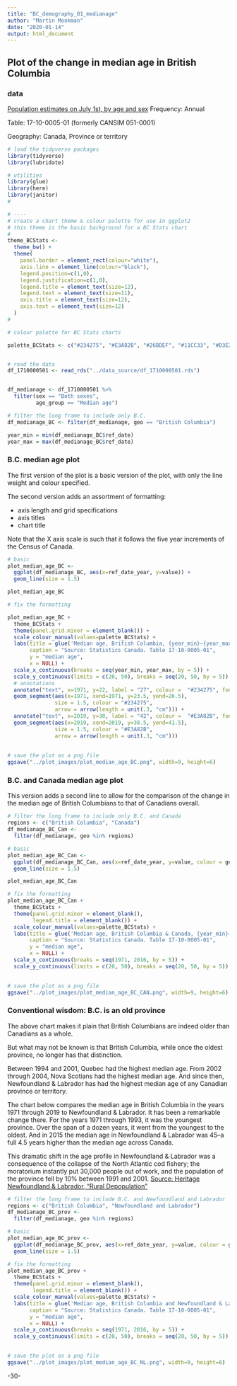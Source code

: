 ```yaml
---
title: "BC_demography_01_medianage"
author: "Martin Monkman"
date: "2020-01-14"
output: html_document
---
```

<!--
Copyright 2020 Province of British Columbia

Licensed under the Apache License, Version 2.0 (the "License");
you may not use this file except in compliance with the License.
You may obtain a copy of the License at

http://www.apache.org/licenses/LICENSE-2.0

Unless required by applicable law or agreed to in writing, software distributed under the License is distributed on an "AS IS" BASIS,
WITHOUT WARRANTIES OR CONDITIONS OF ANY KIND, either express or implied.
See the License for the specific language governing permissions and limitations under the License.
-->


## Plot of the change in median age in British Columbia

### data

[Population estimates on July 1st, by age and sex](https://www150.statcan.gc.ca/t1/tbl1/en/tv.action?pid=1710000501)
Frequency: Annual

Table: 17-10-0005-01 (formerly CANSIM 051-0001)

Geography: Canada, Province or territory


```r

# load the tidyverse packages
library(tidyverse)
library(lubridate)

# utilities
library(glue)
library(here)
library(janitor)
#

# ----
# create a chart theme & colour palette for use in ggplot2
# this theme is the basic background for a BC Stats chart
#
theme_BCStats <- 
  theme_bw() +
  theme(
    panel.border = element_rect(colour="white"),
    axis.line = element_line(colour="black"),
    legend.position=c(1,0), 
    legend.justification=c(1,0),
    legend.title = element_text(size=12),
    legend.text = element_text(size=11),
    axis.title = element_text(size=12),
    axis.text = element_text(size=12)
  )
#

# colour palette for BC Stats charts

palette_BCStats <- c("#234275", "#E3A82B", "#26BDEF", "#11CC33", "#D3E2ED", "8A8A8A")



```





```r

# read the data
df_1710000501 <- read_rds("../data_source/df_1710000501.rds")


df_medianage <- df_1710000501 %>% 
  filter(sex == "Both sexes",
         age_group == "Median age")

# filter the long frame to include only B.C. 
df_medianage_BC <- filter(df_medianage, geo == "British Columbia")

year_min = min(df_medianage_BC$ref_date)
year_max = max(df_medianage_BC$ref_date)


```


### B.C. median age plot

The first version of the plot is a basic version of the plot, with only the line weight and colour specified.

The second version adds an assortment of formatting:

* axis length and grid specifications
* axis titles
* chart title

Note that the X axis scale is such that it follows the five year increments of the Census of Canada.





```r

# basic
plot_median_age_BC <- 
  ggplot(df_medianage_BC, aes(x=ref_date_year, y=value)) +
  geom_line(size = 1.5)

plot_median_age_BC

# fix the formatting

plot_median_age_BC +
  theme_BCStats +
  theme(panel.grid.minor = element_blank()) +
  scale_colour_manual(values=palette_BCStats) +
  labs(title = glue('Median age, British Columbia, {year_min}–{year_max}'),
       caption = "Source: Statistics Canada. Table 17-10-0005-01",
       y = "median age",
       x = NULL) +
  scale_x_continuous(breaks = seq(year_min, year_max, by = 5)) +
  scale_y_continuous(limits = c(20, 50), breaks = seq(20, 50, by = 5)) +
  # annotations
  annotate("text", x=1971, y=22, label = "27", colour =  "#234275", fontface = 2) +
  geom_segment(aes(x=1971, xend=1971, y=23.5, yend=26.5), 
               size = 1.5, colour = "#234275",
               arrow = arrow(length = unit(.3, "cm"))) +
  annotate("text", x=2019, y=38, label = "42", colour =  "#E3A82B", fontface = 2) +
  geom_segment(aes(x=2019, xend=2019, y=38.5, yend=41.5), 
               size = 1.5, colour = "#E3A82B",
               arrow = arrow(length = unit(.3, "cm"))) 
  
  
# save the plot as a png file
ggsave("../plot_images/plot_median_age_BC.png", width=9, height=6)


```

### B.C. and Canada median age plot

This version adds a second line to allow for the comparison of the change in the median age of British Columbians to that of Canadians overall.


```r

# filter the long frame to include only B.C. and Canada
regions <- c("British Columbia", "Canada")
df_medianage_BC_Can <- 
  filter(df_medianage, geo %in% regions)

# basic
plot_median_age_BC_Can <- 
  ggplot(df_medianage_BC_Can, aes(x=ref_date_year, y=value, colour = geo)) +
  geom_line(size = 1.5)

plot_median_age_BC_Can

# fix the formatting
plot_median_age_BC_Can +
  theme_BCStats +
  theme(panel.grid.minor = element_blank(),
        legend.title = element_blank()) +
  scale_colour_manual(values=palette_BCStats) +
  labs(title = glue('Median age, British Columbia & Canada, {year_min}–{year_max}'),
       caption = "Source: Statistics Canada. Table 17-10-0005-01",
       y = "median age",
       x = NULL) +
  scale_x_continuous(breaks = seq(1971, 2016, by = 5)) +
  scale_y_continuous(limits = c(20, 50), breaks = seq(20, 50, by = 5))

  
# save the plot as a png file
ggsave("../plot_images/plot_median_age_BC_CAN.png", width=9, height=6)

```

### Conventional wisdom: B.C. is an old province

The above chart makes it plain that British Columbians are indeed older than Canadians as a whole. 

But what may not be known is that British Columbia, while once the oldest province, no longer has that distinction. 

Between 1994 and 2001, Quebec had the highest median age. From 2002 through 2004, Nova Scotians had the highest median age. And since then, Newfoundland & Labrador has had the highest median age of any Canadian province or territory.  

The chart below compares the median age in British Columbia in the years 1971 through 2019 to Newfoundland & Labrador. It has been a remarkable change there. For the years 1971 through 1993, it was the youngest province. Over the span of a dozen years, it went from the youngest to the oldest. And in 2015 the median age in Newfoundland & Labrador was 45--a full 4.5 years higher than the median age across Canada.

This dramatic shift in the age profile in Newfoundland & Labrador was a consequence of the collapse of the North Atlantic cod fishery; the moratorium instantly put 30,000 people out of work, and the population of the province fell by 10% between 1991 and 2001. [Source: Heritage Newfoundland & Labrador, "Rural Depopulation"](http://www.heritage.nf.ca/articles/society/depopulation.php)

```r

# filter the long frame to include B.C. and Newfoundland and Labrador
regions <- c("British Columbia", "Newfoundland and Labrador")
df_medianage_BC_prov <- 
  filter(df_medianage, geo %in% regions)

# basic
plot_median_age_BC_prov <- 
  ggplot(df_medianage_BC_prov, aes(x=ref_date_year, y=value, colour = geo)) +
  geom_line(size = 1.5)

# fix the formatting
plot_median_age_BC_prov +
  theme_BCStats +
  theme(panel.grid.minor = element_blank(),
        legend.title = element_blank()) +
  scale_colour_manual(values=palette_BCStats) +
  labs(title = glue('Median age, British Columbia and Newfoundland & Labrador, {year_min}–{year_max}'),
       caption = "Source: Statistics Canada. Table 17-10-0005-01",
       y = "median age",
       x = NULL) +
  scale_x_continuous(breaks = seq(1971, 2016, by = 5)) +
  scale_y_continuous(limits = c(20, 50), breaks = seq(20, 50, by = 5))

  
# save the plot as a png file
ggsave("../plot_images/plot_median_age_BC_NL.png", width=9, height=6)

```


-30-